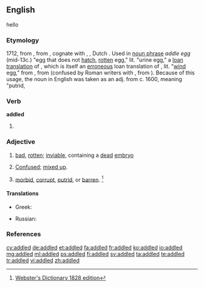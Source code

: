 ==English==
hello 
===Etymology===
1712, from {{term|addle||[[urine]], [[liquid]] [[filth]]|lang=en}}, from {{etyl|ang|en}} {{term|adela||[[mud]], [[mire]], liquid [[manure]]|lang=ang}}, cognate with {{etyl|gmq-osw|-}} {{term|adel||urine|lang=gmq-osw}}, {{etyl|gml|-}} {{term|adel|lang=gml}}, Dutch {{term|aal||[[puddle]]|lang=nl}}. Used in [[noun phrase]] ''addle egg'' (mid-13c.) "egg that does not [[hatch]], [[rotten]] egg," lit. "urine egg," a [[loan translation]] of {{etyl|la|-}} {{term|ovum urinum|lang=la}}, which is itself an [[erroneous]] loan translation of {{etyl|grc|-}} {{term|οὔριον ᾠόν|tr=ourion oon||putrid egg|lang=grc}}, lit. "[[wind]] egg," from {{term|οὔριος|tr=ourios||of the wind|lang=grc}}, from {{term|οὖρος|tr=ouros||fair wind|lang=grc}} (confused by Roman writers with {{term|οὔριος|tr=ourios||of urine|lang=grc}}, from {{term|οὖρον|tr=ouron||urine|lang=grc}}). Because of this usage, the noun in English was taken as an adj. from c. 1600, meaning "putrid,

===Verb===
'''addled'''

# {{en-past of|addle}}

===Adjective===
{{en-adj}}

# {{context|of eggs|lang=en}} [[bad]], [[rotten]]; [[inviable]], containing a [[dead]] [[embryo]]
# [[confused|Confused]]; [[mix up|mixed up]].
# {{context|obsolete|lang=en}} [[morbid]], [[corrupt]], [[putrid]], or [[ barren]]. <ref>[http://machaut.uchicago.edu/?resource=Webster%27s&word=addled&use1828=on Webster's Dictionary 1828 edition]</ref>

====Translations====
{{trans-top|rotten (of eggs)}}
* Greek: {{t+|el|κλούβιος|tr=kloúvios|sc=Grek}}
{{trans-mid}}
* Russian: {{t+|ru|протухший|tr=protúxšij|sc=Cyrl}}
{{trans-bottom}}

===References===
<references/>

[[cy:addled]]
[[de:addled]]
[[et:addled]]
[[fa:addled]]
[[fr:addled]]
[[ko:addled]]
[[io:addled]]
[[mg:addled]]
[[ml:addled]]
[[ps:addled]]
[[fi:addled]]
[[sv:addled]]
[[ta:addled]]
[[te:addled]]
[[tr:addled]]
[[vi:addled]]
[[zh:addled]]